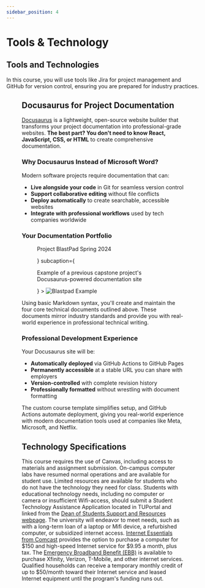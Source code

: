 ```yaml
---
sidebar_position: 4
---
```



# Tools & Technology

## Tools and Technologies

In this course, you will use tools like Jira for project management and GitHub for version control, ensuring you are prepared for industry practices.

<Figure src={jiraBoard} caption="Jira Software Scrum Board"/>

## Docusaurus for Project Documentation

<span className="docusaurus-logo-link">
    <a href={"https://docusaurus.io/"} target="_blank" rel="noopener noreferrer">
        <Logo style={{float:"left", marginRight:"50px"}}/>
    </a>
</span>

[Docusaurus](https://docusaurus.io/) is a lightweight, open-source website builder that transforms your project documentation into professional-grade websites. **The best part? You don't need to know React, JavaScript, CSS, or HTML** to create comprehensive documentation.

### Why Docusaurus Instead of Microsoft Word?

Modern software projects require documentation that can:
- **Live alongside your code** in Git for seamless version control
- **Support collaborative editing** without file conflicts
- **Deploy automatically** to create searchable, accessible websites
- **Integrate with professional workflows** used by tech companies worldwide

### Your Documentation Portfolio

<div className="blastpad-example-figure" style={{float:"right", marginTop:"5px", marginRight:"15px", marginBottom:"5px"}}>
    <Figure
        id="blastpad-example-syllabus"
        caption={
            <a href="https://capstone-projects-2024-spring.github.io/project-blastpad/">
                <p>Project BlastPad Spring 2024</p>
            </a>
        }
        subcaption={
            <p>Example of a previous capstone project&#39;s <br/> Docusaurus-powered documentation site</p>
        }
    >
        <img
            src="/img/blastpad-example.png"
            alt="Blastpad Example"
            style={{marginTop:"5px", marginLeft:"15px", marginBottom:"5px", maxWidth:"400px", width:"100%"}}
        />
    </Figure>
</div>

Using basic Markdown syntax, you'll create and maintain the four core technical documents outlined above. These documents mirror industry standards and provide you with real-world experience in professional technical writing.

### Professional Development Experience

Your Docusaurus site will be:
- **Automatically deployed** via GitHub Actions to GitHub Pages
- **Permanently accessible** at a stable URL you can share with employers
- **Version-controlled** with complete revision history
- **Professionally formatted** without wrestling with document formatting

The custom course template simplifies setup, and GitHub Actions automate deployment, giving you real-world experience with modern documentation tools used at companies like Meta, Microsoft, and Netflix.

## Technology Specifications

This course requires the use of Canvas, including access to materials and assignment submission.
On-campus computer labs have resumed normal operations and are available for student use.
Limited resources are available for students who do not have the technology they need for class. Students with educational technology needs, including no computer or camera or insufficient Wifi-access, should submit a Student Technology Assistance Application located in TUPortal and linked from the [Dean of Students Support and Resources webpage](https://deanofstudents.temple.edu/support-and-resources). The university will endeavor to meet needs, such as with a long-term loan of a laptop or Mifi device, a refurbished computer, or subsidized internet access. [Internet Essentials from Comcast](https://www.internetessentials.com/) provides the option to purchase a computer for $150 and high-speed Internet service for $9.95 a month, plus tax. The [Emergency Broadband Benefit (EBB)](https://www.fcc.gov/broadbandbenefit) is available to purchase Xfinity, Verizon, T-Mobile, and other internet services. Qualified households can receive a temporary monthly credit of up to $50/month toward their Internet service and leased Internet equipment until the program's funding runs out.
